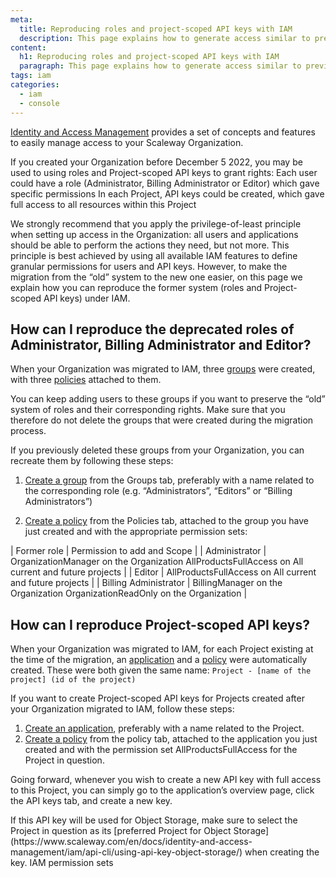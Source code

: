 ```yaml
---
meta:
  title: Reproducing roles and project-scoped API keys with IAM
  description: This page explains how to generate access similar to previous roles and project-scoped API keys that existed before IAM.
content:
  h1: Reproducing roles and project-scoped API keys with IAM
  paragraph: This page explains how to generate access similar to previous roles and project-scoped API keys that existed before IAM.
tags: iam
categories: 
  - iam
  - console
---
```


[Identity and Access Management](https://www.scaleway.com/en/docs/identity-and-access-management/iam/concepts/) provides a set of concepts and features to easily manage access to your Scaleway Organization.

If you created your Organization before December 5 2022, you may be used to using roles and Project-scoped API keys to grant rights:
Each user could have a role (Administrator, Billing Administrator or Editor) which gave specific permissions
In each Project, API keys could be created, which gave full access to all resources within this Project

We strongly recommend that you apply the privilege-of-least principle when setting up access in the Organization: all users and applications should be able to perform the actions they need, but not more. This principle is best achieved by using all available IAM features to define granular permissions for users and API keys. However, to make the migration from the “old” system to the new one easier, on this page we explain how you can reproduce the former system (roles and Project-scoped API keys) under IAM.


## How can I reproduce the deprecated roles of Administrator, Billing Administrator and Editor?

When your Organization was migrated to IAM, three [groups](https://www.scaleway.com/en/docs/identity-and-access-management/iam/concepts/#group) were created, with three [policies](https://www.scaleway.com/en/docs/identity-and-access-management/iam/concepts/#policy) attached to them.

<Lightbox src="scaleway-iam-roles-change.webp" alt="" />

You can keep adding users to these groups if you want to preserve the “old” system of roles and their corresponding rights. Make sure that you therefore do not delete the groups that were created during the migration process.

<Lightbox src="scaleway-iam-roles-change.webp" alt="" />

If you previously deleted these groups from your Organization, you can recreate them by following these steps:

1. [Create a group](https://www.scaleway.com/en/docs/identity-and-access-management/iam/how-to/create-group/) from the Groups tab, preferably with a name related to the corresponding role (e.g. “Administrators”, “Editors” or “Billing Administrators”)

2. [Create a policy](https://www.scaleway.com/en/docs/identity-and-access-management/iam/how-to/create-policy/) from the Policies tab, attached to the group you have just created and with the appropriate permission sets:

| Former role | Permission to add and Scope |
| Administrator | OrganizationManager on the Organization
                  AllProductsFullAccess on All current and future projects |
| Editor | AllProductsFullAccess on All current and future projects |
| Billing Administrator | BillingManager on the Organization
                          OrganizationReadOnly on the Organization |


## How can I reproduce Project-scoped API keys?

When your Organization was migrated to IAM, for each Project existing at the time of the migration, an [application](https://www.scaleway.com/en/docs/identity-and-access-management/iam/concepts/#application) and a [policy](https://www.scaleway.com/en/docs/identity-and-access-management/iam/concepts/#policy) were automatically created. These were both given the same name: `Project - [name of the project] (id of the project)`

If you want to create Project-scoped API keys for Projects created after your Organization migrated to IAM, follow these steps:
1. [Create an application](https://www.scaleway.com/en/docs/identity-and-access-management/iam/how-to/create-application/), preferably with a name related to the Project.
2. [Create a policy](https://www.scaleway.com/en/docs/identity-and-access-management/iam/how-to/create-policy/) from the policy tab, attached to the application you just created and with the permission set AllProductsFullAccess for the Project in question.

Going forward, whenever you wish to create a new API key with full access to this Project, you can simply go to the application’s overview page, click the API keys tab, and create a new key. 

<Message type="important">
If this API key will be used for Object Storage, make sure to select the Project in question as its [preferred Project for Object Storage](https://www.scaleway.com/en/docs/identity-and-access-management/iam/api-cli/using-api-key-object-storage/) when creating the key.
</Message>

<Navigation title="See Also">
  <PreviousButton to="/identity-and-access-management/iam/reference-content/permission-sets/">IAM permission sets</PreviousButton>
</Navigation>


